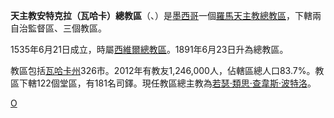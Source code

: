 {{Infobox Roman Catholic diocese 
|jurisdiction     = 總教區
|name            =瓦哈卡
 |latin= Archidioecesis Antequerensis
 |image =FacadeOaxCathedral.jpg
|caption = 聖母升天主教座堂
 |location = [[墨西哥|墨西哥]] 
|territory = [[瓦哈卡州|瓦哈卡州]]
|population = 1,246,000
|rite = [[罗马礼|罗马礼]]
|patron =
|province =
|established = 1535年
|cathedral = [[聖母升天主教座堂_(瓦哈卡)|聖母升天主教座堂]]
|co-cathedral = 
|leadership = 主教 
|website = [http://www.arquioax.org/ 官方網頁]
|pope = 
|patriarch= 
|metropolitan =[[若瑟·類思·查韋斯·波特洛|若瑟·類思·查韋斯·波特洛]] 
|ordinary = 
|coadjutor archbishop = 
|coadjutor bishop =
|auxiliary =
|emeritus= }} 
'''天主教安特克拉（瓦哈卡）總教區'''（{{lang-la|Archidioecesis Antequerensis}}、{{lang-es|Arquidiócesis de Antequera}}）是[[墨西哥|墨西哥]]一個[[羅馬天主教|羅馬天主教]][[總教區|總教區]]，下轄兩自治監督區、三個教區。

1535年6月21日成立，時屬[[天主教西維爾總教區|西維爾總教區]]。1891年6月23日升為總教區。

教區包括[[瓦哈卡州|瓦哈卡州]]326市。2012年有教友1,246,000人，佔轄區總人口83.7%。教區下轄122個堂區，有181名司鐸。現任教區總主教為[[若瑟·類思·查韋斯·波特洛|若瑟·類思·查韋斯·波特洛]]。

{{墨西哥天主教教區}}
[[Category:墨西哥天主教教區|O]]